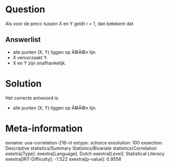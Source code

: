 Question
========

Als voor de pmcc tussen X en Y geldt r = 1, dan betekent dat

Answerlist
----------

* alle punten (X, Y) liggen op Ã©Ã©n lijn.
* X veroorzaakt Y.
* X en Y zijn onafhankelijk.

Solution
========

Het correcte antwoord is: 

* alle punten (X, Y) liggen op Ã©Ã©n lijn.

Meta-information
================
exname: uva-correlation-216-nl
extype: schoice
exsolution: 100
exsection: Descriptive statistics/Summary Statistics/Bivariate statistics/Correlation
exextra[Type]: 
exextra[Language]: Dutch
exextra[Level]: Statistical Literacy
exextra[IRT-Difficulty]: -1.522
exextra[p-value]: 0.9556
